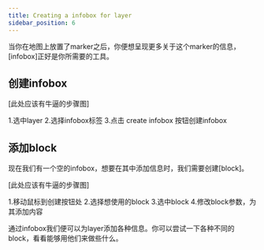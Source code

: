 ```yaml
---
title: Creating a infobox for layer
sidebar_position: 6
---
```


当你在地图上放置了marker之后，你便想呈现更多关于这个marker的信息，[infobox]正好是你所需要的工具。

## 创建infobox

[此处应该有牛逼的步骤图]

1.选中layer
2.选择infobox标签
3.点击 create infobox 按钮创建infobox

## 添加block

现在我们有一个空的infobox，想要在其中添加信息时，我们需要创建[block]。

[此处应该有牛逼的步骤图]

1.移动鼠标到创建按钮处
2.选择想使用的block
3.选中block
4.修改block参数，为其添加内容

通过infobox我们便可以为layer添加各种信息。你可以尝试一下各种不同的block，看看能够用他们来做些什么。